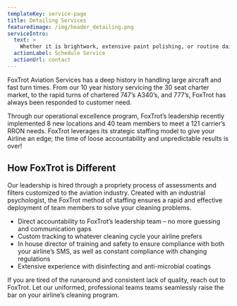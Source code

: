 ```yaml
---
templateKey: service-page
title: Detailing Services
featuredimage: /img/header_detailing.png
serviceIntro:
  text: >
    Whether it is brightwork, extensive paint polishing, or routine daily cleanings, FoxTrot can set a new standard of clean for your aircraft.
  actionLabel: Schedule Service
  actionUrl: contact
---
```


FoxTrot Aviation Services has a deep history in handling large aircraft and fast turn times. From our 10
year history servicing the 30 seat charter market, to the rapid turns of chartered 747’s A340’s, and
777’s, FoxTrot has always been responded to customer need.

Through our operational excellence program, FoxTrot’s leadership recently implemented 8 new
locations and 40 team members to meet a 121 carrier’s RRON needs. FoxTrot leverages its strategic
staffing model to give your Airline an edge; the time of loose accountability and unpredictable results is
over!

## How FoxTrot is Different

Our leadership is hired through a propriety process of assessments and filters customized to the aviation
industry. Created with an industrial psychologist, the FoxTrot method of staffing ensures a rapid and
effective deployment of team members to solve your cleaning problems.

- Direct accountability to FoxTrot’s leadership team – no more guessing and communication gaps
- Custom tracking to whatever cleaning cycle your airline prefers
- In house director of training and safety to ensure compliance with both your airline’s SMS, as
  well as constant compliance with changing regulations
- Extensive experience with disinfecting and anti-microbial coatings

If you are tired of the runaround and consistent lack of quality, reach out to FoxTrot. Let our uniformed,
professional teams teams seamlessly raise the bar on your airline’s cleaning program.
